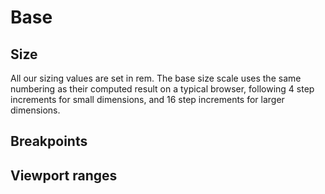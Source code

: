 
# Base

## Size

All our sizing values are set in rem. The base size scale uses the same numbering as their computed result on a typical browser, following 4 step increments for small dimensions, and 16 step increments for larger dimensions.

<BaseSizeTable filePath="tokens/base/size/size.json" showExample />

## Breakpoints

<BaseSizeTable filePath="tokens/base/size/breakpoints.json" />

## Viewport ranges

<BaseSizeTable filePath="tokens/base/size/viewport.json" />
